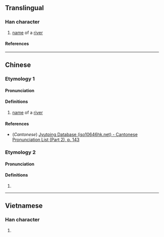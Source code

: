 {{character info}}
==Translingual==

===Han character===
{{Han char|rn=85|rad=水|as=11|sn=14|four=|canj=EYHJ|ids=⿰氵逢}}

# {{lb|zh|archaic}} [[name]] of a [[river]]

====References====
{{Han ref|kx=0646.280|dkj=18162|hdz=31727.030|uh=6F28}}

----

==Chinese==
{{zh-forms}}

===Etymology 1===
====Pronunciation====
{{zh-pron
|m=féng
|c=fung4
|mc=y
|oc=y
|ma=
|cat=pn
}}

====Definitions====
{{zh-hanzi}}

# {{lb|zh|archaic}} [[name]] of a [[river]]

====References====
* (''Cantonese'') [http://www.iso10646hk.net/jp/document/download.jsp Jyutping Database (iso10646hk.net) - Cantonese Pronunciation List (Part 2), p. 143]

===Etymology 2===
====Pronunciation====
{{zh-pron
|m=péng
|c=
|mc=
|oc=
|ma=
|cat=a
}}

====Definitions====
{{zh-hanzi}}

# {{zh-only|漨浡|[[thick]]; [[dense]]; [[profuse]]; [[abundant]] (e.g. of [[cloud]]s)}}

----

==Vietnamese==

===Han character===
{{vi-readings|rs=水11|reading=vùng}}

# {{rfdef|vi|sort=水11}}